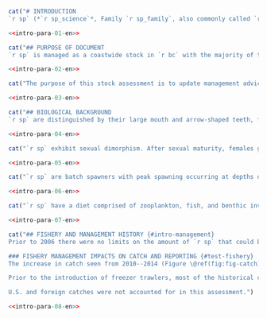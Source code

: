 ```r
cat("# INTRODUCTION
`r sp` (*`r sp_science`*, Family `r sp_family`, also commonly called `r sp_colloq`), is a species of flatfish that occurs in the offshore waters of British Columbia (`r bc`). `r sp` are primarily taken by the groundfish bottom trawl fishery, although they are also encountered by hook and line fisheries, particularly those targeting Pacific Halibut (*Hippoglossus stenolepis*). Prior to the introduction of freezer trawlers in the `r bc` groundfish fleet in the mid-2000s, most of the historical catch of `r sp` is understood to have been discarded at sea. Proteolysis occurs in the muscle tissue of this species a short time after it is caught, making the flesh mushy and unpalatable. In the past five years, markets have been established for fillets that have been frozen at sea as soon as possible after capture to reduce proteolysis. There is also a market for the frills. The stock was last assessed by @grandin2017, who presented an age-structured Bayesian model using the `r iscam` platform [@iscam]. This stock assessment covers the combined Pacific Marine Fisheries Commission (PMFC) major areas 3CD and 5ABCDE off the west coast of `r bc`.")
```

```r
<<intro-para-01-en>>
```

```r
cat("## PURPOSE OF DOCUMENT
`r sp` is managed as a coastwide stock in `r bc` with the majority of the catch coming from Pacific Marine Fisheries Commission (PMFC) major areas 3CD; `r wcvi`, 5AB; `r qcs` and 5CD; `r hs` (Figures \@ref(fig:fig-catch-spatial) and \@ref(fig:fig-cpue-spatial), Table \@ref(tab:area-catch-table)). The Strait of Georgia (management area 4B) is not included in this stock assessment. The Total Allowable Catch (TAC) has been 5,000 t since February 21, 2020. The TAC was 15,000 t for many years prior to the reduction in 2020. February 21 is the start date for the groundfish trawl fishery each year.")
```
```r
<<intro-para-02-en>>
```

```r
cat("The purpose of this stock assessment is to update management advice for `r sp` stocks in `r bc` as requested by the Pacific Groundfish Management Unit (GMU). This assessment identifies reference points for `r sp` that are consistent with the DFO Decision-Making Framework Incorporating the Precautionary Approach [@dfo2009] and characterizes stock status relative to these reference points using a Bayesian, age-structured stock assessment model. Management advice is provided in the form of decision tables, which forecast the impacts of a range of harvest levels on `r sp` stock status relative to these reference points.")
```
```r
<<intro-para-03-en>>
```

```r
cat("## BIOLOGICAL BACKGROUND
`r sp` are distinguished by their large mouth and arrow-shaped teeth, for which the species is named. Their distribution ranges from Baja California to the eastern Bering Sea [@hart1973]. In `r bc`, the species inhabits depths from 50--900 m [@arf2001].")
```

```r
<<intro-para-04-en>>
```

```r
cat("`r sp` exhibit sexual dimorphism. After sexual maturity, females grow faster than males and reach a larger maximum size (Appendix \@ref(app:bio-data-appendix), Figure \@ref(fig:fig-vb)). Theoretical maximum length, $L_{\infty}$, is estimated to be `r round(mat_fit$female[1], 1)` cm for females and `r round(mat_fit$male[1], 1)` cm for males in `r bc` although the maximum sizes that have been observed are `r round(max(filter(all_length_samples, sex == 2)$length, na.rm = T), 1)` cm for females and `r round(max(filter(all_length_samples, sex == 1)$length, na.rm = T), 1)` cm for males (Figures \@ref(fig:fig-lengths) and \@ref(fig:fig-vb)). Age-at-50%-maturity for females is thought to occur around age `r round(mat_fit$female[6], 1)` y for females and `r round(mat_fit$male[6], 1)` y for males (Figure \@ref(fig:fig-mat)). The maximum observed age is `r round(max(filter(all_age_samples, sex == 2)$age, na.rm = T), 1)` y for females and `r round(max(filter(all_age_samples, sex == 1)$age, na.rm = T), 1)` y for males. There were few observations of fish over 20 y in the dataset, and this assessment assumes a plus group of 20 y (Figure \@ref(fig:fig-ages)).")
```

```r
<<intro-para-05-en>>
```

```r
cat("`r sp` are batch spawners with peak spawning occurring at depths deeper than 350 m in the fall and winter months, although the timing of spawning may vary inter-annually [@arf1995]. The species produces pelagic eggs, followed by a pelagic larval stage that may last several months [@arf1995]. Fecundity of this species is poorly understood [@dicosimo1998]. One- and two-year-old fish occupy shallower depths than adults, but by the age of three or four years old, they are generally found in deeper water with adults [@arf2001]. `r sp` appear to occupy separate spawning (winter) and feeding (summer) areas, and undergo seasonal bathymetric movement from shallower to deeper water in the fall and winter [@arf2001].")
```
```r
<<intro-para-06-en>>
```

```r
cat("`r sp` have a diet comprised of zooplankton, fish, and benthic invertebrates. Juveniles feed primarily on mobile prey such as euphausiids, cumaceans, carideans, and amphipods. Adults are more piscivorous and cannibalistic, feeding on Pacific Herring (*Clupea pallasii*), juvenile Walleye Pollock (*Theragra chalcogramma*), and Pacific Sandlance (*Ammodytes hexapterus*), among other species [@fargo1981; @yang1993].")
```

```r
<<intro-para-07-en>>
```

```r
cat("## FISHERY AND MANAGEMENT HISTORY {#intro-management}
Prior to 2006 there were no limits on the amount of `r sp` that could be caught. In 2006 a TAC of 15,000 t was established and it remained at this level until 2017. In 2017, the TAC was increased to 17,500 t and remained there for two years until it was reduced to 14,000~t in 2019 as a precautionary measure to address concerns raised by the commercial trawl fleet about their oberved reduction in abundance of `r sp`. In 2020 the TAC was decreased to 5,000 t to address industry concerns regarding declining `r sp` abundance on traditional fishing grounds [@dfomemo2020].

### FISHERY MANAGEMENT IMPACTS ON CATCH AND REPORTING {#test-fishery}
The increase in catch seen from 2010--2014 (Figure \@ref(fig:fig-catch)) was due to new market opportunities. There has been an overall decline in annual catches since 2017, with a particularly large decrease occurring in 2019 (Figure \@ref(fig:fig-catch)) and continuing through 2021. The large decrease is due to the quota reduction which was based on survey abundance index and commercial CPUE declines.

Prior to the introduction of freezer trawlers, most of the historical catch of `r sp` is understood to have been released at sea in unknown quantities due to proteolysis of the flesh if catches were not landed and frozen quickly after capture. Before the introduction of 100% at-sea observer coverage in the `r bc` groundfish fleets in 1996, reporting of `r sp` discards in fishery logbooks was mandatory, but since `r sp` were not given a TAC until 2005, there was little incentive for skippers to record discards accurately until at-sea observers were present aboard vessels starting in 1996. The quantity of discards in the pre-1996 period is highly uncertain and no catch reconstruction prior to 1996 could be made for this assessment.

U.S. and foreign catches were not accounted for in this assessment.")
```
```r
<<intro-para-08-en>>
```

\clearpage
